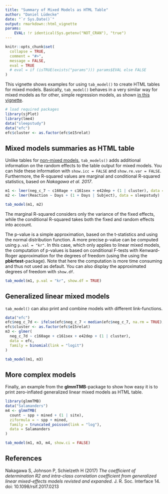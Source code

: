 ---
title: "Summary of Mixed Models as HTML Table"
author: "Daniel Lüdecke"
date: "`r Sys.Date()`"
output: rmarkdown::html_vignette
params:
    EVAL: !r identical(Sys.getenv("NOT_CRAN"), "true")
---

<!--
vignette: >
  %\VignetteIndexEntry{Summary of Mixed Models as HTML Table}
  %\VignetteEngine{knitr::rmarkdown}
  %\VignetteEncoding{UTF-8}
-->

```{r echo = FALSE}
knitr::opts_chunk$set(
  collapse = TRUE, 
  comment = "#>", 
  message = FALSE,
  eval = TRUE
  # eval = if (isTRUE(exists("params"))) params$EVAL else FALSE
)
```

This vignette shows examples for using `tab_model()` to create HTML tables for mixed models. Basically, `tab_model()` behaves in a very similar way for mixed models as for other, simple regression models, as shown [in this vignette](tab_model_estimates.html).

```{r, results='hide', message=FALSE, warning=FALSE}
# load required packages
library(sjPlot)
library(lme4)
data("sleepstudy")
data("efc")
efc$cluster <- as.factor(efc$e15relat)
```

## Mixed models summaries as HTML table

Unlike tables for [non-mixed models](tab_model_estimates.html), `tab_models()` adds additional information on the random effects to the table output for mixed models. You can hide these information with `show.icc = FALSE` and `show.re.var = FALSE`. Furthermore, the R-squared values are marginal and conditional R-squared statistics, based on _Nakagawa et al. 2017_.

```{r}
m1 <- lmer(neg_c_7 ~ c160age + c161sex + e42dep + (1 | cluster), data = efc)
m2 <- lmer(Reaction ~ Days + (1 + Days | Subject), data = sleepstudy)

tab_model(m1, m2)
``` 

The marginal R-squared considers only the variance of the fixed effects, while the conditional R-squared takes both the fixed and random effects into account.

The p-value is a simple approximation, based on the t-statistics and using the normal distribution function. A more precise p-value can be computed using `p.val = "kr"`. In this case, which only applies to linear mixed models, the computation of p-values is based on conditional F-tests with Kenward-Roger approximation for the degrees of freedom (using the using the **pbkrtest**-package). Note that here the computation is more time consuming and thus not used as default. You can also display the approximated degrees of freedom with `show.df`.

```{r}
tab_model(m1, p.val = "kr", show.df = TRUE)
``` 

## Generalized linear mixed models

`tab_model()` can also print and combine models with different link-functions.

```{r}
data("efc")
efc$neg_c_7d <- ifelse(efc$neg_c_7 < median(efc$neg_c_7, na.rm = TRUE), 0, 1)
efc$cluster <- as.factor(efc$e15relat)
m3 <- glmer(
  neg_c_7d ~ c160age + c161sex + e42dep + (1 | cluster),
  data = efc, 
  family = binomial(link = "logit")
)

tab_model(m1, m3)
``` 

## More complex models

Finally, an example from the **glmmTMB**-package to show how easy it is to print zero-inflated generalized linear mixed models as HTML table.

```{r}
library(glmmTMB)
data("Salamanders")
m4 <- glmmTMB(
  count ~ spp + mined + (1 | site),
  ziformula = ~ spp + mined, 
  family = truncated_poisson(link = "log"), 
  data = Salamanders
)

tab_model(m1, m3, m4, show.ci = FALSE)
``` 

## References

Nakagawa S, Johnson P, Schielzeth H (2017) _The coefficient of determination R2 and intra-class correlation coefficient from generalized linear mixed-effects models revisted and expanded._ J. R. Soc. Interface 14. doi: 10.1098/rsif.2017.0213
